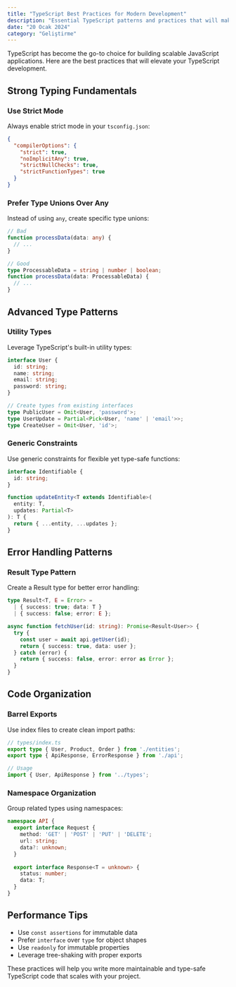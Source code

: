 ```yaml
---
title: "TypeScript Best Practices for Modern Development"
description: "Essential TypeScript patterns and practices that will make your code more maintainable, type-safe, and developer-friendly."
date: "20 Ocak 2024"
category: "Geliştirme"
---
```


TypeScript has become the go-to choice for building scalable JavaScript applications. Here are the best practices that will elevate your TypeScript development.

## Strong Typing Fundamentals

### Use Strict Mode
Always enable strict mode in your `tsconfig.json`:

```json
{
  "compilerOptions": {
    "strict": true,
    "noImplicitAny": true,
    "strictNullChecks": true,
    "strictFunctionTypes": true
  }
}
```

### Prefer Type Unions Over Any
Instead of using `any`, create specific type unions:

```typescript
// Bad
function processData(data: any) {
  // ...
}

// Good
type ProcessableData = string | number | boolean;
function processData(data: ProcessableData) {
  // ...
}
```

## Advanced Type Patterns

### Utility Types
Leverage TypeScript's built-in utility types:

```typescript
interface User {
  id: string;
  name: string;
  email: string;
  password: string;
}

// Create types from existing interfaces
type PublicUser = Omit<User, 'password'>;
type UserUpdate = Partial<Pick<User, 'name' | 'email'>>;
type CreateUser = Omit<User, 'id'>;
```

### Generic Constraints
Use generic constraints for flexible yet type-safe functions:

```typescript
interface Identifiable {
  id: string;
}

function updateEntity<T extends Identifiable>(
  entity: T, 
  updates: Partial<T>
): T {
  return { ...entity, ...updates };
}
```

## Error Handling Patterns

### Result Type Pattern
Create a Result type for better error handling:

```typescript
type Result<T, E = Error> = 
  | { success: true; data: T }
  | { success: false; error: E };

async function fetchUser(id: string): Promise<Result<User>> {
  try {
    const user = await api.getUser(id);
    return { success: true, data: user };
  } catch (error) {
    return { success: false, error: error as Error };
  }
}
```

## Code Organization

### Barrel Exports
Use index files to create clean import paths:

```typescript
// types/index.ts
export type { User, Product, Order } from './entities';
export type { ApiResponse, ErrorResponse } from './api';

// Usage
import { User, ApiResponse } from '../types';
```

### Namespace Organization
Group related types using namespaces:

```typescript
namespace API {
  export interface Request {
    method: 'GET' | 'POST' | 'PUT' | 'DELETE';
    url: string;
    data?: unknown;
  }
  
  export interface Response<T = unknown> {
    status: number;
    data: T;
  }
}
```

## Performance Tips

- Use `const assertions` for immutable data
- Prefer `interface` over `type` for object shapes
- Use `readonly` for immutable properties
- Leverage tree-shaking with proper exports

These practices will help you write more maintainable and type-safe TypeScript code that scales with your project.
